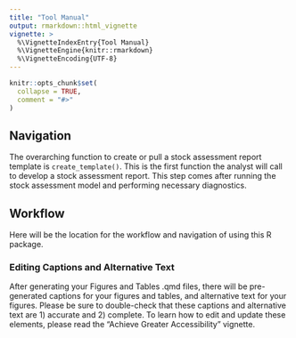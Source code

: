 ```yaml
---
title: "Tool Manual"
output: rmarkdown::html_vignette
vignette: >
  %\VignetteIndexEntry{Tool Manual}
  %\VignetteEngine{knitr::rmarkdown}
  %\VignetteEncoding{UTF-8}
---
```


```r
knitr::opts_chunk$set(
  collapse = TRUE,
  comment = "#>"
)
```

## Navigation

The overarching function to create or pull a stock assessment report template is `create_template()`. This is the first function the analyst will call to develop a stock assessment report. This step comes after running the stock assessment model and performing necessary diagnostics.

## Workflow

Here will be the location for the workflow and navigation of using this R package.

### Editing Captions and Alternative Text

After generating your Figures and Tables .qmd files, there will be pre-generated captions for your figures and tables, and alternative text for your figures. Please be sure to double-check that these captions and alternative text are 1) accurate and 2) complete. To learn how to edit and update these elements, please read the "Achieve Greater Accessibility" vignette.
